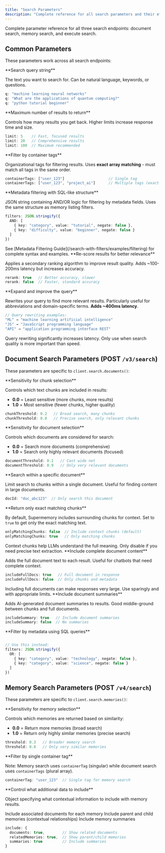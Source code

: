```yaml
---
title: "Search Parameters"
description: "Complete reference for all search parameters and their effects"
---
```



Complete parameter reference for all three search endpoints: document search, memory search, and execute search.

## Common Parameters

These parameters work across all search endpoints:

<ParamField query="q" type="string" required>
  **Search query string**

  The text you want to search for. Can be natural language, keywords, or questions.

  ```typescript
  q: "machine learning neural networks"
  q: "What are the applications of quantum computing?"
  q: "python tutorial beginner"
  ```
</ParamField>

<ParamField query="limit" type="number" default="10">
  **Maximum number of results to return**

  Controls how many results you get back. Higher limits increase response time and size.

  ```typescript
  limit: 5    // Fast, focused results
  limit: 20   // Comprehensive results
  limit: 100  // Maximum recommended
  ```
</ParamField>

<ParamField query="containerTags" type="Array<string>">
  **Filter by container tags**

  Organizational tags for filtering results. Uses **exact array matching** - must match all tags in the same order.

  ```typescript
  containerTags: ["user_123"]                    // Single tag
  containerTags: ["user_123", "project_ai"]      // Multiple tags (exact match)
  ```
</ParamField>

<ParamField query="filters" type="string">
  **Metadata filtering with SQL-like structure**

  JSON string containing AND/OR logic for filtering by metadata fields. Uses the same structure as memory listing filters.

  ```typescript
  filters: JSON.stringify({
    AND: [
      { key: "category", value: "tutorial", negate: false },
      { key: "difficulty", value: "beginner", negate: false }
    ]
  })
  ```

  <Note>
    See [Metadata Filtering Guide](/search-with-filters/examples/filtering) for complete syntax and examples.
  </Note>
</ParamField>

<ParamField query="rerank" type="boolean" default="false">
  **Re-score results for better relevance**

  Applies a secondary ranking algorithm to improve result quality. Adds ~100-200ms latency but increases accuracy.

  ```typescript
  rerank: true   // Better accuracy, slower
  rerank: false  // Faster, standard accuracy
  ```
</ParamField>

<ParamField query="rewriteQuery" type="boolean" default="false">
  **Expand and improve the query**

  Rewrites your query to find more relevant results. Particularly useful for abbreviations and domain-specific terms. **Adds ~400ms latency**.

  ```typescript
  // Query rewriting examples:
  "ML" → "machine learning artificial intelligence"
  "JS" → "JavaScript programming language"
  "API" → "application programming interface REST"
  ```

  <Warning>
    Query rewriting significantly increases latency. Only use when search quality is more important than speed.
  </Warning>
</ParamField>

## Document Search Parameters (POST `/v3/search`)

These parameters are specific to `client.search.documents()`:

<ParamField query="chunkThreshold" type="number" range="0-1" default="0.5">
  **Sensitivity for chunk selection**

  Controls which text chunks are included in results:
  - **0.0** = Least sensitive (more chunks, more results)
  - **1.0** = Most sensitive (fewer chunks, higher quality)

  ```typescript
  chunkThreshold: 0.2   // Broad search, many chunks
  chunkThreshold: 0.8   // Precise search, only relevant chunks
  ```
</ParamField>

<ParamField query="documentThreshold" type="number" range="0-1" default="0.5">
  **Sensitivity for document selection**

  Controls which documents are considered for search:
  - **0.0** = Search more documents (comprehensive)
  - **1.0** = Search only highly relevant documents (focused)

  ```typescript
  documentThreshold: 0.1   // Cast wide net
  documentThreshold: 0.9   // Only very relevant documents
  ```
</ParamField>

<ParamField query="docId" type="string">
  **Search within a specific document**

  Limit search to chunks within a single document. Useful for finding content in large documents.

  ```typescript
  docId: "doc_abc123"  // Only search this document
  ```
</ParamField>

<ParamField query="onlyMatchingChunks" type="boolean" default="false">
  **Return only exact matching chunks**

  By default, Supermemory includes surrounding chunks for context. Set to `true` to get only the exact matching text.

  ```typescript
  onlyMatchingChunks: false  // Include context chunks (default)
  onlyMatchingChunks: true   // Only matching chunks
  ```

  <Note>
    Context chunks help LLMs understand the full meaning. Only disable if you need precise text extraction.
  </Note>
</ParamField>

<ParamField query="includeFullDocs" type="boolean" default="false">
  **Include complete document content**

  Adds the full document text to each result. Useful for chatbots that need complete context.

  ```typescript
  includeFullDocs: true   // Full document in response
  includeFullDocs: false  // Only chunks and metadata
  ```

  <Warning>
    Including full documents can make responses very large. Use sparingly and with appropriate limits.
  </Warning>
</ParamField>

<ParamField query="includeSummary" type="boolean" default="false">
  **Include document summaries**

  Adds AI-generated document summaries to results. Good middle-ground between chunks and full documents.

  ```typescript
  includeSummary: true   // Include document summaries
  includeSummary: false  // No summaries
  ```
</ParamField>

<ParamField query="filters" type="string">
  **Filter by metadata using SQL queries**

  ```typescript

  // Use this instead:
  filters: JSON.stringify({
    OR: [
      { key: "category", value: "technology", negate: false },
      { key: "category", value: "science", negate: false }
    ]
  })
  ```
</ParamField>

## Memory Search Parameters (POST `/v4/search`)

These parameters are specific to `client.search.memories()`:

<ParamField query="threshold" type="number" range="0-1" default="0.5">
  **Sensitivity for memory selection**

  Controls which memories are returned based on similarity:
  - **0.0** = Return more memories (broad search)
  - **1.0** = Return only highly similar memories (precise search)

  ```typescript
  threshold: 0.3   // Broader memory search
  threshold: 0.8   // Only very similar memories
  ```
</ParamField>

<ParamField query="containerTag" type="string">
  **Filter by single container tag**

  Note: Memory search uses `containerTag` (singular) while document search uses `containerTags` (plural array).

  ```typescript
  containerTag: "user_123"  // Single tag for memory search
  ```
</ParamField>

<ParamField query="include" type="object">
  **Control what additional data to include**

  Object specifying what contextual information to include with memory results.

  <ParamField query="include.documents" type="boolean" default="false">
    Include associated documents for each memory
  </ParamField>

  <ParamField query="include.relatedMemories" type="boolean" default="false">
    Include parent and child memories (contextual relationships)
  </ParamField>

  <ParamField query="include.summaries" type="boolean" default="false">
    Include memory summaries
  </ParamField>

  ```typescript
  include: {
    documents: true,        // Show related documents
    relatedMemories: true,  // Show parent/child memories
    summaries: true         // Include summaries
  }
  ```
</ParamField>
